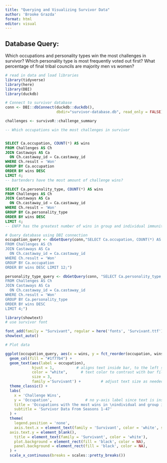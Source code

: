 ```yaml
---
title: "Querying and Visualizing Survivor Data"
author: 'Brooke Grazda'
format: html
editor: visual
---
```


## Database Query:
Which occupations and personality types win the most challenges in survivor? Which personality type is most frequently voted out first?
What percentage of final tribal councils are majority men vs women?

```r
# read in data and load libraries
library(tidyverse)
library(here)
library(DBI)
library(duckdb)
```

```r
# Connect to survivor database 
conn <- DBI::dbConnect(duckdb::duckdb(),
                       dbdir="survivor-database.db", read_only = FALSE)

challenges <- survivoR::challenge_summary
```


```sql
-- Which occupations win the most challenges in survivor


SELECT Ca.occupation, COUNT(*) AS wins
FROM Challenges AS Ch
JOIN Castaways AS Ca
  ON Ch.castaway_id = Ca.castaway_id
WHERE Ch.result = 'Won'
GROUP BY Ca.occupation
ORDER BY wins DESC
LIMIT 4;
-- bartenders have the most amount of challenge wins? 
```

```sql
SELECT Ca.personality_type, COUNT(*) AS wins
FROM Challenges AS Ch
JOIN Castaways AS Ca
  ON Ch.castaway_id = Ca.castaway_id
WHERE Ch.result = 'Won'
GROUP BY Ca.personality_type
ORDER BY wins DESC
LIMIT 4;
-- ENFP has the greatest number of wins in group and individual immunity challenges
```

```r
# Query database using DBI connection 
occupation_query <- dbGetQuery(conn,"SELECT Ca.occupation, COUNT(*) AS wins
FROM Challenges AS Ch
JOIN Castaways AS Ca
  ON Ch.castaway_id = Ca.castaway_id
WHERE Ch.result = 'Won'
GROUP BY Ca.occupation
ORDER BY wins DESC LIMIT 12;")
```

```r
personality_type_query <- dbGetQuery(conn, "SELECT Ca.personality_type, COUNT(*) AS wins
FROM Challenges AS Ch
JOIN Castaways AS Ca
  ON Ch.castaway_id = Ca.castaway_id
WHERE Ch.result = 'Won'
GROUP BY Ca.personality_type
ORDER BY wins DESC
LIMIT 4;")
```

```r
library(showtext)
# use survivor font 

font_add(family = "Survivant", regular = here('fonts', 'Survivant.ttf'))
showtext_auto()
```


```r
# Plot data

ggplot(occupation_query, aes(x = wins, y = fct_reorder(occupation, wins, .desc = FALSE))) +
  geom_col(fill = "#1f77b4") +
  geom_text(aes(label = occupation), 
            hjust = 1,          # aligns text inside bar, to the left side of bar end
            color = "white",      # text color to contrast with bar fill
            size = 3,
            family ='Survivant') +         # adjust text size as needed
  theme_classic() +
  labs(
    x = 'Challenge Wins',
    y = 'Occupation',               # no y-axis label since text is inside bars
    title = 'Occupations with the most wins in \nindividual and group immunity challenges',
    subtitle = 'Survivor Data From Seasons 1-47'
  ) +
  theme(
    legend.position = 'none',
    axis.text.x = element_text(family = 'Survivant', color = 'white', size = 10),
  axis.text.y = element_blank(),
    title = element_text(family = 'Survivant', color = 'white'),
    plot.background = element_rect(fill = 'black', color = NA),
    panel.background = element_rect(fill = 'black', color = NA),
  ) +
  scale_x_continuous(breaks = scales::pretty_breaks())

```














